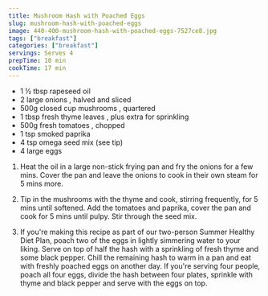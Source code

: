 ```yaml
---
title: Mushroom Hash with Poached Eggs
slug: mushroom-hash-with-poached-eggs
image: 440-400-mushroom-hash-with-poached-eggs-7527ce8.jpg
tags: ["breakfast"]
categories: ["breakfast"]
servings: Serves 4
prepTime: 10 min
cookTime: 17 min
---
```


<RecipeIngredients>

  - 1 ½ tbsp rapeseed oil
  - 2 large onions , halved and sliced
  - 500g closed cup mushrooms , quartered
  - 1 tbsp fresh thyme leaves , plus extra for sprinkling
  - 500g fresh tomatoes , chopped
  - 1 tsp smoked paprika
  - 4 tsp omega seed mix (see tip)
  - 4 large eggs

</RecipeIngredients>

<RecipeMethod>

  1. Heat the oil in a large non-stick frying pan and fry the onions for a few mins. Cover the pan and leave the onions to cook in their own steam for 5 mins more.

  2. Tip in the mushrooms with the thyme and cook, stirring frequently, for 5 mins until softened. Add the tomatoes and paprika, cover the pan and cook for 5 mins until pulpy. Stir through the seed mix.

  3. If you're making this recipe as part of our two-person Summer Healthy Diet Plan, poach two of the eggs in lightly simmering water to your liking. Serve on top of half the hash with a sprinkling of fresh thyme and some black pepper. Chill the remaining hash to warm in a pan and eat with freshly poached eggs on another day. If you're serving four people, poach all four eggs, divide the hash between four plates, sprinkle with thyme and black pepper and serve with the eggs on top.

</RecipeMethod>
